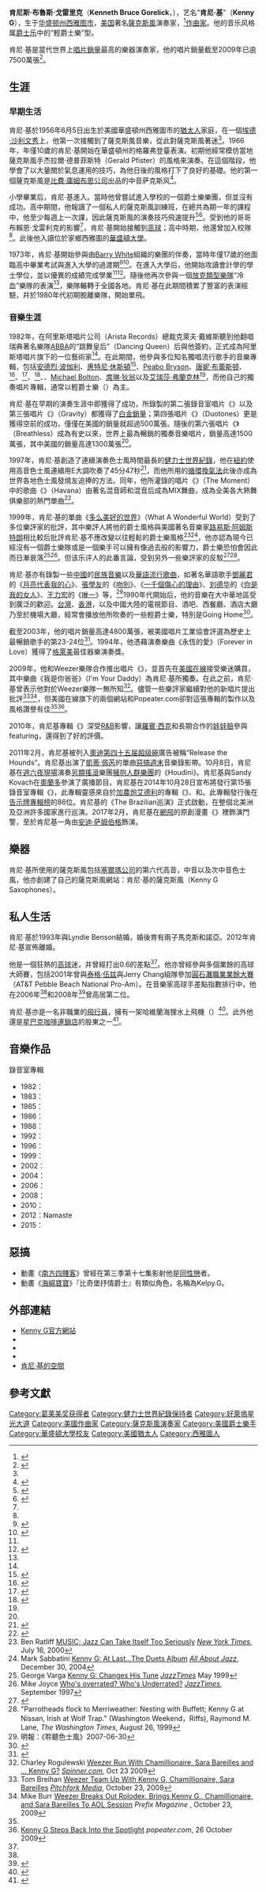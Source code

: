 {{NoteTA
|G1=Show
|1=zh-tw:薩克斯風; zh-hk:色士風; zh-cn:萨克斯风;
|2=zh-tw:席琳·狄昂; zh-hk:莎蓮·迪安; zh-cn:席琳·狄翁;
|3=zh-tw:高爾夫球; zh-hk:哥爾夫球; zh-cn:高尔夫球;
|4=zh-hans:泰格·伍兹;zh-hk:老虎·活士;zh-tw:老虎·伍茲;
}}
{{Infobox musical artist
| Name = Kenny G
| Img = Kenny G photo.jpg
| Img_capt =
| Img_size =
| Landscape =
| Background = non_vocal_instrumentalist
| Birth_name = Kenneth Gorelick
| Alias = Kenny G
| Born = {{birth date and age|1956|6|5}}<br>{{USA}}[[華盛頓州|華盛頓州]][[西雅圖|西雅圖]]
| Died =
| Instrument = [[薩克斯風|薩克斯風]]
| Genre =
| Occupation = 薩克斯風演奏家<br>[[作曲家|作曲家]]<br>[[音樂製作人|音樂製作人]]
| Years_active = 1973年至今
| Label = <small> {{tsl|en|Arista Records|Arista}}（1982–2006）<br />{{tsl|en|Concord Jazz}}<small> (2008–present)</small>
| Associated_acts =
| URL = http://www.kennyg.com/ www.KennyG.com
| Notable_instruments =
}}

'''肯尼斯·布魯斯·戈雷里克'''（'''Kenneth Bruce Gorelick'''，{{bd|1956年|6月5日|catIdx=G}}），艺名“'''肯尼·基'''”（'''Kenny G'''），生于[[华盛顿州|华盛顿州]][[西雅图市|西雅图市]]，[[美国|美国]]著名[[薩克斯風|薩克斯風]]演奏家，<ref name="b&n">{{cite web|url= http://music.barnesandnoble.com/features/interview.asp?NID=598266&z=y|title= Kenny G Is Still the Smooth Jazz King|accessdate= 2007-04-07|publisher= Barnes & Noble.com|date= October 2002|deadurl= yes|archiveurl= https://web.archive.org/web/20070421022505/http://music.barnesandnoble.com/features/interview.asp?z=y&NID=598266|archivedate= 2007-04-21}}</ref>[[作曲家|作曲家]]。他的音乐风格属[[爵士乐|爵士乐]]中的“輕爵士樂”型。

肯尼·基是當代世界上[[唱片銷量|唱片銷量]]最高的樂器演奏家，他的唱片銷量截至2009年已逾7500萬張<ref name='Turegano2009'>{{cite news | first=Preston | last=Turegano | coauthors= | authorlink= | title=Kenny G - Grammy winner and best-selling instrumental musician of the modern era | date=2009-09 | publisher=Smooth Jazz News | url=http://smoothjazznews.com/archives/september2009/index.html | work=Smooth Jazz News | pages= | accessdate=2010-04-05 | language= | deadurl=yes | archiveurl=https://web.archive.org/web/20100711131628/http://smoothjazznews.com/archives/september2009/index.html | archivedate=2010-07-11 }}</ref>。

== 生涯 ==
=== 早期生活 ===
肯尼·基於1956年6月5日出生於美國華盛頓州西雅圖市的[[猶太人|猶太人]]家庭，在一個[[埃德·沙利文秀|埃德·沙利文秀]]上，他第一次接觸到了薩克斯風音樂，從此對薩克斯風著迷<ref name="b&n"/>。1966年，年僅10歲的肯尼·基開始在華盛頓州的格羅弗登臺表演。初期他經常模仿當地薩克斯風手杰拉爾·德普菲斯特（Gerald Pfister）的風格來演奏。在這個階段，他學會了以大量關於氣息運用的技巧，為他日後的風格打下了良好的基礎。他的第一個薩克斯風是[[比費·庫姆布恩公司|比費·庫姆布恩公司]]出品的中音萨克斯风<ref name='KennyGBlog2009'> {{cite web |url=http://kennyg.com/blog/ |title=Some more Q & A |accessdate=2010-04-01 |author=Kenny G |date=2009-06-19 |work=Kenny G Rhythm and Romance |deadurl=yes |archiveurl=https://web.archive.org/web/20100324120833/http://kennyg.com/blog/ |archivedate=2010-03-24 }}</ref>。

小學畢業后，肯尼·基進入{{tsl|en|Franklin High School (Seattle, Washington)|弗蘭克林高中 (西雅圖)|弗蘭克林高中}}。當時他曾嘗試進入學校的一個爵士樂樂團，但並沒有成功。高中期間，他報讀了一個私人的薩克斯風訓練班，在總共為期一年的課程中，他至少每週上一次課，因此薩克斯風的演奏技巧飛速提升<ref name='Diaz2006'>{{cite web|url= http://www.golfdigest.com/golf-tours-news/2006-12/kennyg|title= After selling millions of records, Grammy winner Kenny G wants to conquer golf|accessdate= 2007-04-07|last= Diaz|first= Jaime|publisher= GolfDigest.com|date= December 2006|archive-date= 2015-07-29|archive-url= https://web.archive.org/web/20150729165947/http://www.golfdigest.com/golf-tours-news/2006-12/kennyg|dead-url= no}}</ref><ref name="scripps">{{cite news|first= Ron|last= Kroichick|title= Kenny G can swing with the best of them|url= http://www.scrippsnews.com/node/19279|work= Scripps News|publisher= ScrippsNews.com|date= February 7, 2007|accessdate= 2007-04-07|deadurl= yes|archiveurl= https://web.archive.org/web/20070504091825/http://www.scrippsnews.com/node/19279|archivedate= 2007年5月4日}}</ref>。受到他的哥哥布賴恩·戈雷利克的影響<ref name="scripps" />，肯尼·基開始接觸到[[高球|高球]]；高中時期，他還曾加入校隊<ref name="scripps" />。此後他入讀位於家鄉西雅圖的[[華盛頓大學|華盛頓大學]]。

1973年，肯尼·基開始參與由[[贝瑞·怀特|Barry White]]組織的{{tsl|en|The Love Unlimited Orchestra|愛無限樂團}}樂團的伴奏，當時年僅17歲的他面臨高中畢業考試與進入大學的過渡期<ref name='Encyclopedia.com'>{{cite encyclopedia |last=Glenn |first=Alan |author= |authorlink= |coauthors= |editor= |encyclopedia=Encyclopedia.com |title=Kenny G |url=http://www.encyclopedia.com/topic/Kenny_G.aspx |accessdate=2010-04-01 |edition= |date= |year=1995 |publisher=HighBeam™ Research, Inc |volume= |location= |id= |doi= |pages= |quote= |archive-date=2016-08-12 |archive-url=https://web.archive.org/web/20160812004832/http://www.encyclopedia.com/topic/Kenny_G.aspx |dead-url=no }}</ref><ref name="allmusic">{{cite web|url= http://www.allmusic.com/artist/kenny-g-p5924|title= Kenny G Biography|accessdate= 2007-04-07|last= Yanow|first= Scott|publisher= AllMusic.com|archive-date= 2012-04-03|archive-url= https://www.webcitation.org/66dqArsap?url=http://www.allmusic.com/artist/kenny-g-p5924|dead-url= no}}</ref>。在進入大學后，他開始攻讀會計學的學士學位，並以優異的成績完成學業<ref name='Encyclopedia.com'/><ref name="bmi">{{cite web|url= http://www.bmi.com/musicworld/entry/233313|title= Kenny G Has Time on his Side|accessdate= 2007-04-07|last= Zimmerman|first= Kevin|date= September 30, 2002|publisher= BMI.com|archive-date= 2009-01-14|archive-url= https://web.archive.org/web/20090114192446/http://www.bmi.com/musicworld/entry/233313|dead-url= no}}</ref>。隨後他再次參與一個[[放克|放克類型樂隊]]“冷血”樂隊的表演<ref name="bmi" />，樂隊輾轉于全國各地。肯尼·基在此期間積累了豐富的表演經驗，幷於1980年代初期脫離樂隊，開始單飛。

=== 音樂生涯 ===
1982年，在阿里斯塔唱片公司（Arista Records）總裁克萊夫·戴維斯聽到他翻唱瑞典著名樂隊[[ABBA|ABBA]]的“跳舞皇后”（Dancing Queen）后與他簽約，正式成為阿里斯塔唱片旗下的一位藝術家<ref name="allmusic" />。在此期間，他參與多位知名獨唱流行歌手的音樂專輯，包括[[安德烈·波伽利|安德烈·波伽利]]、[[惠特尼·休斯頓|惠特尼·休斯頓]]<ref name="encarta">{{cite encyclopedia| last = Sandow| first = Greg| authorlink = Greg Sandow| year = 2007| title = Kenny G| url = http://encarta.msn.com/encyclopedia_761584562/Kenny_G.html| accessdate = 2007-05-04| encyclopedia = Microsoft Encarta| publisher = [[Microsoft_Corporation|Microsoft Corporation]]| archiveurl = https://www.webcitation.org/5kwsEhS4b?url=http://encarta.msn.com/encyclopedia_761584562/Kenny_G.html| archivedate = 2009-11-01| deadurl = yes}}</ref>、[[皮波·布莱森|Peabo Bryson]]、[[唐妮·布蕾斯顿|唐妮·布蕾斯顿]]、{{tsl|en|DJ Jazzy Jeff & The Fresh Prince|DJ傑夫與新奇王子}}<ref name="all16">{{cite web|url= http://www.allmusic.com/album/the-moment-r240956|title= The Moment - Credits|accessdate= 2007-05-07|publisher= [[Allmusic|Allmusic]]|archive-date= 2012-04-03|archive-url= https://www.webcitation.org/66dusvWXK?url=http://www.allmusic.com/album/the-moment-r240956|dead-url= no}}</ref>、{{tsl|en|Natalie Cole|娜塔莉·科爾}}<ref name="all17">{{cite web|url= http://www.allmusic.com/album/everlasting-r4311|title= Everlasting - Credits|accessdate= 2007-05-07|publisher= [[Allmusic|Allmusic]]|archive-date= 2011-05-13|archive-url= https://web.archive.org/web/20110513175136/http://www.allmusic.com/album/everlasting-r4311|dead-url= no}}</ref>、{{tsl|en|Steve Miller (musician)|史蒂夫·米勒 (音樂家)|史蒂夫·米勒}}<ref name="all15">{{cite web|url= http://www.allmusic.com/album/living-in-the-20th-century-r13073|title= Living in the 20th Century - Credits|accessdate= 2007-05-07|publisher= [[Allmusic|Allmusic]]|archive-date= 2011-09-08|archive-url= https://web.archive.org/web/20110908003348/http://www.allmusic.com/album/living-in-the-20th-century-r13073|dead-url= no}}</ref>、{{tsl|en|Dudley Moore|達德利·摩爾}}、[[邁克爾·波頓|Michael Bolton]]、[[席琳·狄翁|席琳·狄翁]]以及[[艾瑞莎·弗蘭克林|艾瑞莎·弗蘭克林]]<ref name="encarta" />，而他自己的獨奏唱片專輯，通常以輕爵士樂（{{tsl|en|Smooth jazz|柔和爵士}}）為主。

肯尼·基在早期的演奏生涯中即獲得了成功，所錄製的第二張錄音室唱片《{{tsl|en|G Force|G Force (專輯)|G Force}}》以及第三張唱片《{{tsl|en|Gravity (Kenny G album)|重力 (專輯)|重力}}》（Gravity）都獲得了[[白金唱片|白金銷量]]；第四張唱片《{{tsl|en|Duotones|雙色調}}》（Duotones）更是獲得空前的成功，僅僅在美國的銷量就超過500萬張。隨後的第六張唱片《{{tsl|en|Breathless (Kenny G album)|呼吸困難 (專輯)|呼吸困難}}》（Breathless）成為有史以來，世界上最為暢銷的獨奏音樂唱片，銷量高達1500萬張，其中美國的銷量高達1300萬張<ref name="bmi" />。

1997年，肯尼·基創造了連續演奏色士風時間最長的[[健力士世界紀錄|健力士世界紀錄]]，他在[[紐約|紐約]]使用高音色士風連續用E大調吹奏了45分47秒<ref>{{cite news |first=Bruce  |last=Haring  |authorlink= |author= |coauthors= |title=Kenny G. Blows |url=http://music.yahoo.com/read/news/12037787 |format= |work= |publisher=Yahoo! |location= |id= |pages= |page= |date=1997-12-02 |accessdate=2008-01-15 |language= |quote= |archiveurl= |archivedate= }}</ref>，而他所用的[[循環換氣|循環換氣法]]此後亦成為世界各地色士風發燒友追捧的方法。同年，他所灌錄的唱片《{{tsl|en|The Moment (Kenny G album)|此時此刻 (肯尼‧基專輯)|此時此刻}}》（The Moment）中的歌曲《{{tsl|en|Havana (Kenny G song)|哈瓦那 (肯尼‧基歌曲)|哈瓦那}}》（Havana）由著名混音師{{tsl|en|Todd Terry|托德‧特里}}和{{tsl|en|Tony Moran|托尼·莫蘭}}混音后成為MIX舞曲，成為全美各大熱舞俱樂部的熱門單曲<ref name='BillboardHavana1997'>{{cite web |url=http://www.billboard.com/charts/dance-club-play-songs?chartDate=1997-04-26#/charts/dance-club-play-songs?chartDate=1997-04-26 |title=Dance/Club Play Songs -  Week of April 26, 1997 |accessdate=2010-04-09 |work=Billboard.com |publisher=Billboard |archive-date=2018-05-06 |archive-url=https://web.archive.org/web/20180506173155/https://www.billboard.com/charts/dance-club-play-songs?chartDate=1997-04-26#/charts/dance-club-play-songs?chartDate=1997-04-26 |dead-url=no }}</ref>。

1999年，肯尼·基的單曲《[[多美好的世界啊|多么美好的世界]]》（What A Wonderful World）受到了多位樂評家的批評，其中樂評人將他的爵士風格與美國著名音樂家[[路易斯·阿姆斯特朗|路易斯·阿姆斯特朗]]相比較后批評肯尼·基不應改變以往輕鬆的爵士樂風格<ref name="ratliffe">Ben Ratliff [http://www.nytimes.com/2000/07/16/arts/music-jazz-can-take-itself-too-seriously.html MUSIC; Jazz Can Take Itself Too Seriously] {{Wayback|url=http://www.nytimes.com/2000/07/16/arts/music-jazz-can-take-itself-too-seriously.html |date=20190220004604 }} ''[[New_York_Times|New York Times]]'',  July 16, 2000</ref><ref>Mark Sabbatini [http://www.allaboutjazz.com/php/article.php?id=15999 Kenny G: At Last...The Duets Album] {{Wayback|url=http://www.allaboutjazz.com/php/article.php?id=15999 |date=20131023150644 }} ''[[All_About_Jazz|All About Jazz]]'', December 30, 2004</ref>，他亦認為現今已經沒有一個爵士樂隊或是一個樂手可以擁有像過去般的影響力，爵士樂恐怕會因此而日漸衰落<ref>George Varga [http://jazztimes.com/articles/20699-kenny-g-changes-his-tune Kenny G: Changes His Tune] {{Wayback|url=http://jazztimes.com/articles/20699-kenny-g-changes-his-tune |date=20090930234749 }} ''[[JazzTimes|JazzTimes]]'' May 1999</ref><ref>Mike Joyce [http://jazztimes.com/articles/24803-who-s-overrated-who-s-underrated Who's overrated? Who's Underrated?] {{Wayback|url=http://jazztimes.com/articles/24803-who-s-overrated-who-s-underrated |date=20110320125738 }} ''[[JazzTimes|JazzTimes]]'', September 1997</ref>。但该乐评人的此番言論，受到另外一些樂評家的反駁<ref name='Maldonado2000'>{{cite news | first=Shirley | last=Maldonado | coauthors= | authorlink= | title=Gee whiz, give Kenny a break | date=2000-08-10 | publisher=Boston Herald and Herald Media | url=http://pqasb.pqarchiver.com/bostonherald/access/57812085.html?FMT=ABS&FMTS=ABS:FT&date=Aug+10%2C+2000&author=Shirley+Maldonado&pub=Boston+Herald&edition=&startpage=049&desc=Gee+whiz%2C+give+Kenny+a+break | work=Boston Herald | pages= | accessdate=2010-04-07 | language= | archive-date=2012-11-07 | archive-url=https://web.archive.org/web/20121107202021/http://pqasb.pqarchiver.com/bostonherald/access/57812085.html?FMT=ABS&FMTS=ABS:FT&date=Aug+10%2C+2000&author=Shirley+Maldonado&pub=Boston+Herald&edition=&startpage=049&desc=Gee+whiz%2C+give+Kenny+a+break | dead-url=no }}</ref><ref>"Parrotheads flock to Merriweather: Nesting with Buffett; Kenny G at Nissan, Irish at Wolf Trap."  (Washington Weekend，Riffs), Raymond M. Lane, ''The Washington Times'', August 26, 1999</ref>。

肯尼·基亦有錄製一些[[中國|中國]]的[[民族音樂|民族音樂]]以及[[華語流行歌曲|華語流行歌曲]]，如著名華語歌手[[鄧麗君|鄧麗君]]的《[[月亮代表我的心|月亮代表我的心]]》、[[張學友|張學友]]的《[[吻別_(歌曲)|吻別]]》、《[[一千個傷心的理由|一千個傷心的理由]]》、[[刘德华|刘德华]]的《[[你是我的女人|你是我的女人]]》、[[王力宏|王力宏]]的《[[唯一|唯一]]》等，<ref>明報：《聆聽色士風》2007-06-30 </ref>1990年代開始后，他的音樂在大中華地區受到廣泛的歡迎。[[台灣|台灣]]、[[香港|香港]]，以及中國大陸的電視節目、酒吧、西餐廳、酒店大廳乃至於機場大廳，經常會播放他所吹奏的一些輕爵士樂，特別是Going Home<ref>{{Cite web|title=China Embraces Kenny G as 'Going Home' Music|url=https://www.rollingstone.com/culture/culture-news/china-embraces-kenny-gs-going-home-as-its-anthem-to-go-home-250282/|access-date=2021-09-12|date=2014-05-12|last=Grow|first=Kory|work=Rolling Stone|language=en-US|archive-date=2022-01-21|archive-url=https://web.archive.org/web/20220121174119/https://www.rollingstone.com/culture/culture-news/china-embraces-kenny-gs-going-home-as-its-anthem-to-go-home-250282/|dead-url=no}}</ref>。

截至2003年，他的唱片銷量高達4800萬張，被美國唱片工業協會評選為歷史上最暢銷歌手的第23-24位<ref name="riaa">{{cite web|url= http://www.riaa.com/gp/bestsellers/topartists.asp|title= Top Artists|accessdate= 2007-04-07|date= July 31, 2006|publisher= RIAA.com|archive-date= 2007-05-16|archive-url= https://web.archive.org/web/20070516072150/http://www.riaa.com/gp/bestsellers/topartists.asp|dead-url= no}}</ref>。1994年，他憑藉演奏樂曲《永恆的愛》（Forever in Love）獲得了[[格萊美|格萊美]]最佳器樂演奏獎。

2009年，他和Weezer樂隊合作推出唱片《{{tsl|en|Raditude|}}》，並首先在[[美國在線|美國在線]]接受樂迷購買，其中樂曲《我是你爸爸》（I'm Your Daddy）為肯尼·基所獨奏。在此之前，肯尼·基曾表示他對於Weezer樂隊一無所知<ref name="spinner">Charley Rogulewski [https://archive.is/20120910054643/www.spinner.com/2009/10/23/weezer-run-with-chamillionaire-sara-bareilles-and-kenny-g/ Weezer Run With Chamillionaire, Sara Bareilles and ... Kenny G?] ''[[Spinner.com|Spinner.com]]'', Oct 23 2009</ref>。儘管一些樂評家繼續對他的新唱片提出批評<ref>Tom Breihan [http://pitchfork.com/news/36899-weezer-team-up-with-kenny-g-chamillionaire-sara-bareilles/ Weezer Team Up With Kenny G, Chamillionaire, Sara Bareilles] {{Wayback|url=http://pitchfork.com/news/36899-weezer-team-up-with-kenny-g-chamillionaire-sara-bareilles/ |date=20201109012751 }} ''[[Pitchfork_Media|Pitchfork Media]]'', October 23, 2009</ref><ref>Mike Burr [http://www.prefixmag.com/news/weezer-breaks-out-rolodex-brings-kenny-g-chamillio/34005/ Weezer Breaks Out Rolodex, Brings Kenny G., Chamillionaire, and Sara Bareilles To AOL Session] {{Wayback|url=http://www.prefixmag.com/news/weezer-breaks-out-rolodex-brings-kenny-g-chamillio/34005/ |date=20200813063026 }} ''Prefix Magazine'' , October 23, 2009</ref>，但美國在線旗下的兩個網站{{tsl|en|Spinner.com|}}和Popeater.com卻對這張專輯的製作以及風格讚譽有佳<ref name="spinner" /><ref>[http://www.popeater.com/2009/10/26/kenny-g-steps-back-into-the-spotlight/ Kenny G Steps Back Into the Spotlight] {{Wayback|url=http://www.popeater.com/2009/10/26/kenny-g-steps-back-into-the-spotlight/ |date=20200812175730 }} ''popeater.com'', 26 October 2009</ref>。

2010年，肯尼基專輯《{{tsl|en|Heart and Soul|}}》深受[[节奏布鲁斯|R&B]]影響，讓[[羅賓·西克|羅賓·西克]]和長期合作的[[娃娃臉_(藝人)|娃娃臉]]參與featuring，還得到了好的評價。

2011年2月，肯尼基被列入[[奧迪|奧迪]][[第四十五届超级碗|第四十五届超级碗]]廣告被稱“Release the Hounds”。肯尼基出演了[[凱蒂·佩芮|凱蒂·佩芮]]的單曲[[惡搞週末|惡搞週末]]音樂錄影帶。10月8日，肯尼基在[[週六夜現場|週六夜現場]]演奏[[另類搖滾|另類搖滾]]樂團[[擁抱人群樂團|擁抱人群樂團]]的《Houdini》。肯尼基與Sandy Kovach在[[奧蘭多_(佛罗里达州)|奧蘭多]]{{tsl|en|W273CA|WLOQ}}參演了廣播節目。肯尼基在2014年10月28日宣布將發行第15張錄音室專輯《{{tsl|en|Brazilian Nights|Brazilian Nights (專輯)|Brazilian Nights}}》，此專輯靈感來自於[[加農炮艾德利|加農炮艾德利]]的專輯《{{tsl|en|Cannonball's Bossa Nova|Cannonball's Bossa Nova (專輯)|Cannonball's Bossa Nova}}》、{{tsl|en|Paul Desmond|保羅‧戴斯蒙}}和{{tsl|en|Stan Getz|史坦‧蓋茲}}。此專輯發行後在[[告示牌專輯榜|告示牌專輯榜]]的86位。肯尼基的《The Brazilian巡演》正式啟動，在整個北美洲及亞洲許多國家進行巡演。2017年2月，肯尼基在[[網飛|網飛]]的原創漫畫《{{tsl|en|Michael Bolton's Big, Sexy Valentine's Day Special|}}》裡飾演門警，至於肯尼基一角由[[安迪·萨姆伯格|安迪·萨姆伯格]]飾演。

== 樂器 ==
肯尼·基所使用的薩克斯風包括[[塞爾瑪公司|塞爾瑪公司]]的第六代高音，中音以及次中音色士風，他亦創建了自己的薩克斯風網站：肯尼·基的薩克斯風（Kenny G Saxophones）。

== 私人生活 ==
肯尼·基於1993年與Lyndie Benson結婚，婚後育有兩子馬克斯和諾亞。2012年肯尼·基宣佈離婚。

他是一個狂熱的[[高球|高球]]迷，并曾經打出0.6的差點<ref name='Diaz2006' />。他亦曾經參與多個業餘的高球大師賽，包括2001年曾與[[泰格·伍兹|泰格·伍兹]]與Jerry Chang組隊參加[[AT&T圆石滩配对赛|圓石灘職業業餘大賽]]（AT&T Pebble Beach National Pro-Am）。在音樂家高球手差點指數排行中，他在2006年<ref name='Diaz2006' />和2008年<ref name='Furlong2008'>{{cite web |url=http://www.golfdigest.com/golf-tours-news/musicians |title=The Top 100 in Music |accessdate=2010-04-03 |last=Furlong |first=Lisa |coauthors=Craig Bestrom |date=2008-11 |work=Golf Digest |publisher=Condé Nast Digital |archive-date=2015-08-06 |archive-url=https://web.archive.org/web/20150806184923/http://www.golfdigest.com/golf-tours-news/musicians |dead-url=no }}</ref>曾高居第二位。

肯尼·基亦是一名非職業的[[飛行員|飛行員]]，擁有一架哈維蘭海狸水上飛機（{{tsl|en|de Havilland Canada DHC-2 Beaver|De Havilland Beaver}}）<ref name='Strauss1997'>{{cite news | first=Neil | last=Strauss | coauthors= | authorlink= | title=... And Two if by Seaplane | date=2006-10-31 | publisher=The New York Times Company | url=http://www.nytimes.com/1997/01/08/garden/and-two-if-by-seaplane.html?pagewanted=1 | work=The New York Times | pages= | accessdate=2010-04-03 | language= | archive-date=2017-07-30 | archive-url=https://web.archive.org/web/20170730112211/http://www.nytimes.com/1997/01/08/garden/and-two-if-by-seaplane.html?pagewanted=1 | dead-url=no }}</ref>。此外他還是[[星巴克|星巴克咖啡連鎖店]]的股東之一<ref name='Harding2008'>{{cite web |url=http://www.reuters.com/article/idUSN2537209120080126 |title=Q&A: Kenny G explores Latin "Rhythm" |accessdate=2010-04-03 |last=Harding |first=Cortney |date=2008-01-25 |work=Reuters |publisher=Thomson Reuters |archive-date=2010-05-16 |archive-url=https://web.archive.org/web/20100516185550/http://www.reuters.com/article/idUSN2537209120080126 |dead-url=no }}</ref>。

== 音樂作品 ==
;錄音室專輯
* 1982：{{link-en|Kenny G（專輯）|Kenny G (album)|Kenny G}}
* 1983：{{link-en|G Force|G Force|G Force}}
* 1985：{{link-en|Gravity（專輯）|Gravity (Kenny G album)|Gravity}}
* 1986：{{link-en|Duotones|Duotones|Duotones}}
* 1988：{{link-en|Silhouette|Silhouette (album)|Silhouette}}
* 1992：{{link-en|Breathless|Breathless (Kenny G album)|Breathless}}
* 1996：{{link-en|The Moment（專輯）|The Moment (Kenny G album)|The Moment}}
* 1999：{{link-en|Classics in the Key of G|Classics in the Key of G|Classics in the Key of G}}
* 2002：{{link-en|Paradise（專輯）|Paradise (Kenny G album)|Paradise}}
* 2004：{{link-en|At Last...The Duets Album|At Last...The Duets Album|At Last...The Duets Album}}
* 2006：{{link-en|I'm in the Mood for Love...The Most Romantic Melodies of All Time|I'm in the Mood for Love...The Most Romantic Melodies of All Time|I'm in the Mood for Love...The Most Romantic Melodies of All Time}}
* 2008：{{link-en|Rhythm & Romance|Rhythm & Romance (Kenny G album)|Rhythm & Romance}}
* 2010：{{link-en|Heart and Soul|Heart and Soul (Kenny G album)|Heart and Soul}}
* 2012：Namaste
* 2015：{{link-en|Brazilian Nights|Brazilian Nights|Brazilian Nights}}

==惡搞==
*動畫《[[南方四賤客|南方四賤客]]》曾經在第三季第十七集影射他是[[同性戀|同性戀]]者。
*動畫《[[海綿寶寶|海綿寶寶]]》『比奇堡抒情爵士』有類似角色，名稱為Kelpy.G。

==外部連結==
*[http://www.kennyg.com Kenny G官方網站] {{Wayback|url=http://www.kennyg.com/ |date=20210426005357 }}
*{{Facebook|KennyG}}
*{{Instagram|kennyg}}
*{{Youtube|user=KennyGVEVO}}
*[http://www.myspace.com/kennyg 肯尼·基的空間] {{Wayback|url=http://www.myspace.com/kennyg |date=20210316145742 }}

{{Authority control}}
{{DEFAULTSORT:Kenny G}}
[[Category:葛莱美奖获得者|Category:葛莱美奖获得者]]
[[Category:健力士世界紀錄保持者|Category:健力士世界紀錄保持者]]
[[Category:好萊塢星光大道|Category:好萊塢星光大道]]
[[Category:美國作曲家|Category:美國作曲家]]
[[Category:薩克斯風演奏家|Category:薩克斯風演奏家]]
[[Category:美國爵士樂手|Category:美國爵士樂手]]
[[Category:華盛頓大學校友|Category:華盛頓大學校友]]
[[Category:美國猶太人|Category:美國猶太人]]
[[Category:西雅圖人|Category:西雅圖人]]

==參考文獻==
{{Reflist|2}}